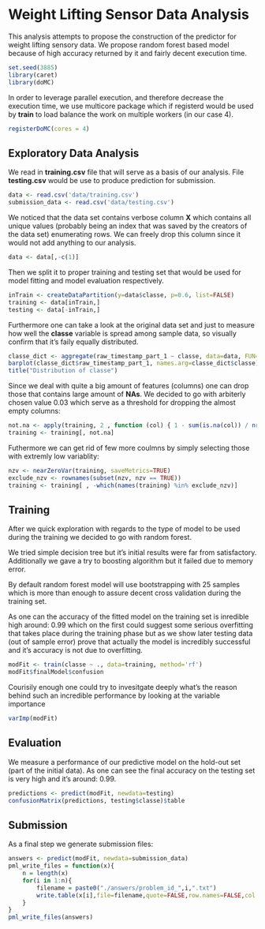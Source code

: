 
Weight Lifting Sensor Data Analysis
===================================

This analysis attempts to propose the construction of the predictor for weight lifting sensory data. We propose random forest based model because of high accuracy returned by it and fairly decent execution time.

```r
set.seed(3885)
library(caret)
library(doMC)
```

In order to leverage parallel execution, and therefore decrease the execution time, we use multicore package which if registerd
would be used by **train** to load balance the work on multiple workers (in our case 4). 
```r
registerDoMC(cores = 4)
```

## Exploratory Data Analysis

We read in **training.csv** file that will serve as a basis of our analysis. File **testing.csv** would be use to produce prediction for submission.
```r
data <- read.csv('data/training.csv')
submission_data <- read.csv('data/testing.csv')
```

We noticed that the data set contains verbose column **X** which contains all unique values (probably being an index that was saved by the creators of the data set) enumerating rows. We can freely drop this column since it would not add anything to our analysis. 
```r
data <- data[,-c(1)]
```

Then we split it to proper training and testing set that would be used for model fitting and model evaluation respectively.
```r
inTrain <- createDataPartition(y=data$classe, p=0.6, list=FALSE)
training <- data[inTrain,]
testing <- data[-inTrain,]
```

Furthermore one can take a look at the original data set and just to measure how well the **classe** variable is spread among sample data, so visually confirm that it's faily equally distributed.
```r
classe_dict <- aggregate(raw_timestamp_part_1 ~ classe, data=data, FUN=length)
barplot(classe_dict$raw_timestamp_part_1, names.arg=classe_dict$classe)
title("Distribution of classe")
```

Since we deal with quite a big amount of features (columns) one can drop those that contains large amount of **NAs**. We decided to go with arbiterly chosen value 0.03 which serve as a threshold for dropping the almost empty columns:
```r
not.na <- apply(training, 2 , function (col) { 1 - sum(is.na(col)) / nrow(training) }) > 0.03
training <- training[, not.na]
```

Futhermore we can get rid of few more coulmns by simply selecting those with extremly low variablity:
```r
nzv <- nearZeroVar(training, saveMetrics=TRUE)
exclude_nzv <- rownames(subset(nzv, nzv == TRUE))
training <- training[ , -which(names(training) %in% exclude_nzv)]
```

## Training

After we quick exploration with regards to the type of model to be used during the training we decided to go with random forest. 

We tried simple decision tree but it's initial results were far from satisfactory. Additionally we gave a try to boosting algorithm but it failed due to memory error. 

By default random forest model will use bootstrapping with 25 samples which is more than enough to assure decent cross validation during the training set. 

As one can the accuracy of the fitted model on the training set is inredible high around: 0.99 which on the first could suggest some serious overfitting that takes place during the training phase but as we show later testing data (out of sample error) prove that actually the model is incredibly successful and it's accuracy is not due to overfitting. 

```r
modFit <- train(classe ~ ., data=training, method='rf')
modFit$finalModel$confusion
```

Courisily enough one could try to invesitgate deeply what's the reason behind such an incredible performance by looking at the variable importance
```r
varImp(modFit)
```

## Evaluation

We measure a performance of our predictive model on the hold-out set (part of the initial data). As one can see the final accuracy on the testing set is very high and it's around: 0.99. 
```r
predictions <- predict(modFit, newdata=testing)
confusionMatrix(predictions, testing$classe)$table
```

## Submission

As a final step we generate submission files:
```r
answers <- predict(modFit, newdata=submission_data)
pml_write_files = function(x){
    n = length(x)
    for(i in 1:n){
        filename = paste0("./answers/problem_id_",i,".txt")
        write.table(x[i],file=filename,quote=FALSE,row.names=FALSE,col.names=FALSE)
    }
}
pml_write_files(answers)
```
